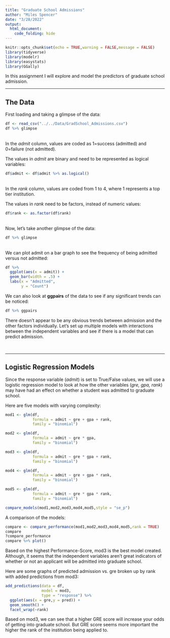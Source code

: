 ```yaml
---
title: "Graduate School Admissions"
author: "Miles Spencer"
date: "3/28/2022"
output: 
  html_document:
    code_folding: hide
---
```




```r
knitr::opts_chunk$set(echo = TRUE,warning = FALSE,message = FALSE)
library(tidyverse)
library(modelr)
library(easystats)
library(GGally)
```


In this assignment I will explore and model the predictors of graduate school admission.

---

## The Data

First loading and taking a glimpse of the data:
```r
df <- read_csv("../../Data/GradSchool_Admissions.csv")
df %>% glimpse
```

<br>
In the *admit* column, values are coded as 1=success (admitted) and 0=failure (not admitted).

The values in *admit* are binary and need to be represented as logical variables:

```r
df$admit <- df$admit %>% as.logical()
```

<br>
In the *rank* column, values are coded from 1 to 4, where 1 represents a top tier institution.

The values in *rank* need to be factors, instead of numeric values:

```r
df$rank <- as.factor(df$rank)
```

<br>
Now, let's take another glimpse of the data:

```r
df %>% glimpse
```

<br>
We can plot admit on a bar graph to see the frequency of being admitted versus not admitted:

```r
df %>%
  ggplot(aes(x = admit)) +
  geom_bar(width = .5) +
  labs(x = "Admitted",
       y = "Count")
```

We can also look at **ggpairs** of the data to see if any significant trends can be noticed:

```r
df %>% ggpairs
```

There doesn't appear to be any obvious trends between admission and the other factors individually. Let's set up multiple models with interactions between the independent variables and see if there is a model that can predict admission.

<br>

---

## Logistic Regression Models

Since the response variable (*admit*) is set to True/False values, we will use a logistic regression model to look at how 
the other variables (*gre, gpa, rank*) may have had an effect on whether a student was admitted to graduate school.

Here are five models with varying complexity:

```r
mod1 <- glm(df,
            formula = admit ~ gre + gpa + rank,
            family = "binomial")

mod2 <- glm(df,
            formula = admit ~ gre * gpa,
            family = "binomial")

mod3 <- glm(df,
            formula = admit ~ gre * gpa + rank,
            family = "binomial")

mod4 <- glm(df,
            formula = admit ~ gre + gpa * rank,
            family = "binomial")

mod5 <- glm(df,
            formula = admit ~ gre * gpa * rank,
            family = "binomial")

compare_models(mod1,mod2,mod3,mod4,mod5,style = "se_p")
```

A comparison of the models:

```r
compare <- compare_performance(mod1,mod2,mod3,mod4,mod5,rank = TRUE)
compare
?compare_performance
compare %>% plot()
```

Based on the highest Performance-Score, mod3 is the best model created. Although, it seems that the independent variables aren't great indicators of whether or not an applicant will be admitted into graduate school.

Here are some graphs of predicted admission vs. gre broken up by rank with added predictions from mod3:

```r
add_predictions(data = df,
                model = mod3,
                type = "response") %>%
  ggplot(aes(x = gre,y = pred)) +
  geom_smooth() +
  facet_wrap(~rank)
```

Based on mod3, we can see that a higher GRE score will increase your odds of getting into graduate school. But GRE score seems more important the higher the rank of the institution being applied to.